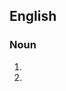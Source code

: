 ==English==

===Noun===
{{head|en|noun form}}

# {{plural of|en|anacolouthon}}
# {{alternative spelling of|en|anacoluthons}}